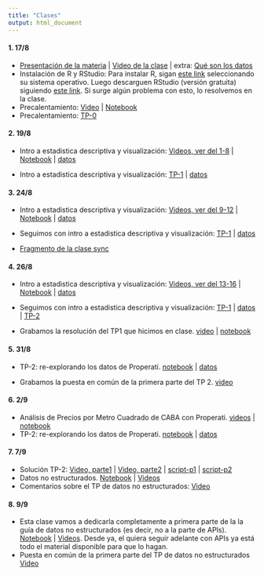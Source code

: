 ```yaml
---
title: "Clases"
output: html_document
---
```

  
#### 1. 17/8

* [Presentación de la materia](https://github.com/guillermosolovey/laboratoriodedatos2021-2C/blob/master/docs/NotebooksTeoricas/Presentacion.pdf) | [Video de la clase](https://youtu.be/xeuQD_5NAEY) | extra: [Qué son los datos](https://youtube.com/playlist?list=PLN2e9R_DoC0SfT6Pnr2umyTw2hL-EVWPT)
* Instalación de R y RStudio: Para instalar R, sigan [este link](http://mirror.fcaglp.unlp.edu.ar/CRAN/) seleccionando su sistema operativo. Luego descarguen RStudio (versión gratuita) siguiendo [este link](https://www.rstudio.com/products/rstudio/download/#download). Si surge algún problema con esto, lo resolvemos en la clase. 
* Precalentamiento: [Video](https://youtube.com/playlist?list=PLq-WhOVzhK9yqiDESHs1x4zjUCDtQtWtp) | [Notebook](./NotebooksTeoricas/HelloR/notebook_HelloR.nb.html)
* Precalentamiento: [TP-0](./TrabajosPracticos/HelloR/ejercicios_HelloR.nb.html)

#### 2. 19/8

* Intro a estadistica descriptiva y visualización: [Videos, ver del 1-8](https://youtube.com/playlist?list=PLq-WhOVzhK9xNqZSIaq8-f1MTKmRswpF7) | [Notebook](./NotebooksTeoricas/Estadistica_Descriptiva/notebook_estadistica_descriptiva.nb.html) | [datos](./NotebooksTeoricas/Estadistica_Descriptiva/ar_properties.csv)
    
* Intro a estadistica descriptiva y visualización: [TP-1](./TrabajosPracticos/Temperaturas/temperatura_ejercicios.nb.html) | [datos](./TrabajosPracticos/Temperaturas/historico_temperaturas.csv)


####  3. 24/8

* Intro a estadistica descriptiva y visualización: [Videos, ver del 9-12](https://youtube.com/playlist?list=PLq-WhOVzhK9xNqZSIaq8-f1MTKmRswpF7) | [Notebook](./NotebooksTeoricas/Estadistica_Descriptiva/notebook_estadistica_descriptiva.nb.html) | [datos](./NotebooksTeoricas/Estadistica_Descriptiva/ar_properties.csv)
    
* Seguimos con intro a estadistica descriptiva y visualización: [TP-1](./TrabajosPracticos/Temperaturas/temperatura_ejercicios.nb.html) | [datos](./TrabajosPracticos/Temperaturas/historico_temperaturas.csv)

* [Fragmento de la clase sync](https://youtu.be/OJ9gP30TwtE)

#### 4. 26/8

* Intro a estadistica descriptiva y visualización: [Videos, ver del 13-16](https://youtube.com/playlist?list=PLq-WhOVzhK9xNqZSIaq8-f1MTKmRswpF7) | [Notebook](./NotebooksTeoricas/Estadistica_Descriptiva/notebook_estadistica_descriptiva.nb.html) | [datos](./NotebooksTeoricas/Estadistica_Descriptiva/ar_properties.csv)
    
* Seguimos con intro a estadistica descriptiva y visualización: [TP-1](./TrabajosPracticos/Temperaturas/temperatura_ejercicios.nb.html) | [datos](./TrabajosPracticos/Temperaturas/historico_temperaturas.csv) |  [TP-2](./TrabajosPracticos/Properarti_EstadisticaDescriptiva/properati_ejercicios.nb.html)

* Grabamos la resolución del TP1 que hicimos en clase. [video](https://youtu.be/c8t_yHLQgp4) | [notebook](./TrabajosPracticos/Temperaturas/temperaturas_ejercicio_resuelto.html)

#### 5. 31/8

* TP-2: re-explorando los datos de Properati. [notebook](./TrabajosPracticos/Properarti_EstadisticaDescriptiva/properati_ejercicios.nb.html) | [datos](./NotebooksTeoricas/Estadistica_Descriptiva/ar_properties.csv)

* Grabamos la puesta en común de la primera parte del TP 2. [video](https://youtu.be/hucTkW-OrvA)

#### 6. 2/9

* Análisis de Precios por Metro Cuadrado de CABA con Properati. [videos](https://youtube.com/playlist?list=PLN2e9R_DoC0RQu0ppINT_wyJY070V2zTr) | [notebook](./NotebooksTeoricas/Espacial_Properati/EDA-Precios-por-Metro-Cuadrado-de-CABA-con-Properatti.html)
* TP-2: re-explorando los datos de Properati. [notebook](./TrabajosPracticos/Properarti_EstadisticaDescriptiva/properati_ejercicios.nb.html) | [datos](./NotebooksTeoricas/Estadistica_Descriptiva/ar_properties.csv)


#### 7. 7/9

* Solución TP-2: [Video, parte1](https://youtu.be/JzoKhBOGFJk) | [Video, parte2](https://youtu.be/Kyr0WjVpgP4) | [script-p1](./TrabajosPracticos/Properati_resuelto/TP2-parte1.R) | [script-p2](./TrabajosPracticos/Properati_resuelto/TP2-parte2.R)
* Datos no estructurados. [Notebook](./NotebooksTeoricas/No_Estructurados_APIs/notebook_NS_apis.nb.html) | [Videos](https://youtube.com/playlist?list=PLmKafz8lJ_AXM7uxhasLR665ZqWlpC6RD)
* Comentarios sobre el TP de datos no estructurados: [Video](https://youtu.be/-XhcaSOGxXM)

#### 8. 9/9

* Esta clase vamos a dedicarla completamente a primera parte de la la guía de datos no estructurados (es decir, no a la parte de APIs). [Notebook](./NotebooksTeoricas/No_Estructurados_APIs/notebook_NS_apis.nb.html)  | [Videos](https://youtube.com/playlist?list=PLmKafz8lJ_AXM7uxhasLR665ZqWlpC6RD). Desde ya, el quiera seguir adelante con APIs ya está todo el material disponible para que lo hagan.
* Puesta en común de la primera parte del TP de datos no estructurados [Video](https://youtu.be/0jnWDETakVc)
